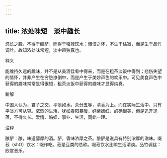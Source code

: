 ```yaml
---
---
---
```

title: 浓处味短　淡中趣长
---



悠长之趣，不得于酿酽，而得于啜菽饮水；惆恨之怀，不生于枯寂，而是生于品竹调丝。故知浓处味常短，淡中趣独真也。

释义

能维持久远的趣味，并不是从美酒佳肴中得来，而是在粗茶淡饭中得到；悲伤失望的情怀，并非产生在穷愁潦倒中，而是产生于美妙声色的欢乐中。可见美食声色中获得的趣味常常显得很短，粗茶淡饭中获得的趣味才显得纯真。

新解

中国人认为，君子之交，平淡如水。茶分五等，清香为上。而在实际生活中，只有平淡方可从容。浓烈的生活，犹如春阳暴暖，姹紫嫣红，的确很美，但是迅开迅落，不得久长。爱情、婚姻、事业、生活，同此一理。

注释

酿酽：酿，味道醇厚的酒。酽，香味浓厚之茶。酿酽是说具有特别浓厚的滋味。啜菽（shO）饮水：啜作吃。菽是豆类的总称。啜菽饮水比喻生活清淡。品竹调丝：欣赏音乐。